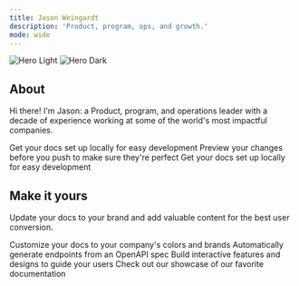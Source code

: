 ```yaml
---
title: Jason Weingardt
description: 'Product, program, ops, and growth.'
mode: wide
---
```


<img
  className="block dark:hidden"
  noZoom src="/images/jw-svg.svg"
  alt="Hero Light"
/>
<img
  className="hidden dark:block"
  noZoom src="/images/jw-svg.svg"
  alt="Hero Dark"
/>

## About

Hi there! I'm Jason: a Product, program, and operations leader with a decade of experience working at some of the world's most impactful companies. 

<CardGroup cols={3}>
  <Card
    title="My Work"
    icon="file-user"
    href="https://www.linkedin.com/in/jasonweingardt/"
  >
    Get your docs set up locally for easy development
  </Card>
  <Card
    title="Resume"
    icon="image"
    href="https://mintlify.com/docs/development"
  >
    Preview your changes before you push to make sure they're perfect
  </Card>
</CardGroup>
<Card
    title="Contact me"
    icon="file-user"
    href="https://www.linkedin.com/in/jasonweingardt/"
  >
    Get your docs set up locally for easy development
  </Card>

## Make it yours

Update your docs to your brand and add valuable content for the best user conversion.

<CardGroup cols={2}>
  <Card
    title="Customize Style"
    icon="palette"
    href="https://mintlify.com/docs/settings/global"
  >
    Customize your docs to your company's colors and brands
  </Card>
  <Card
    title="Reference APIs"
    icon="code"
    href="https://mintlify.com/docs/api-playground/openapi"
  >
    Automatically generate endpoints from an OpenAPI spec
  </Card>
  <Card
    title="Add Components"
    icon="screwdriver-wrench"
    href="https://mintlify.com/docs/components/accordion"
  >
    Build interactive features and designs to guide your users
  </Card>
  <Card
    title="Get Inspiration"
    icon="stars"
    href="https://mintlify.com/customers"
  >
    Check out our showcase of our favorite documentation
  </Card>
</CardGroup>

